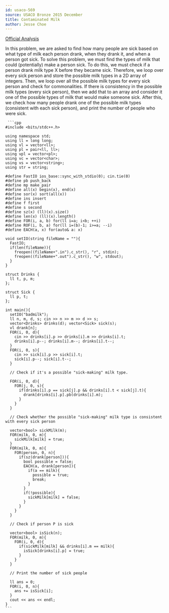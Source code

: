 ```yaml
---
id: usaco-569
source: USACO Bronze 2015 December
title: Contaminated Milk
author: Jesse Choe
---
```


[Official Analysis](http://www.usaco.org/current/data/sol_badmilk_bronze_dec15.html)

In this problem, we are asked to find how many people are sick based on what type of milk each person drank, when they drank it, and when a person got sick. To solve this problem, 
we must find the types of milk that could (potentially) make a person sick. To do this, we must check if a person drank milk type X before they became sick. Therefore, we loop over
every sick person and store the possible milk types in a 2D array of integers. Then, we loop over all the possible milk types for every sick person and check for commonalities. If
there is consistency in the possible milk types (every sick person), then we add that to an array and consider it one of the possible types of milk that would make someone sick.
After this, we check how many people drank one of the possible milk types (consistent with each sick person), and print the number of people who were sick.

<LanguageSection>
  <CPPSection>
    
     ```cpp
    #include <bits/stdc++.h>

    using namespace std;
    using ll = long long;
    using vl = vector<ll>;
    using pl = pair<ll, ll>;
    using vpl = vector<pl>;
    using vc = vector<char>;
    using vs = vector<string>;
    using str = string;

    #define FastIO ios_base::sync_with_stdio(0); cin.tie(0)
    #define pb push_back
    #define mp make_pair
    #define all(x) begin(x), end(x)
    #define sor(x) sort(all(x))
    #define ins insert
    #define f first
    #define s second
    #define sz(x) (ll)(x).size()
    #define len(x) (ll)(x).length()
    #define FOR(i, a, b) for(ll i=a; i<b; ++i)
    #define ROF(i, b, a) for(ll i=(b)-1; i>=a; --i)
    #define EACH(a, x) for(auto& a: x)

    void setIO(string fileName = ""){
      FastIO;
      if(len(fileName)){
        freopen((fileName+".in").c_str(), "r", stdin);
        freopen((fileName+".out").c_str(), "w", stdout);
      }
    }

    struct Drinks {
      ll t, p, m;
    };

    struct Sick {
      ll p, t;
    };

    int main(){
      setIO("badmilk");
      ll n, m, d, s; cin >> n >> m >> d >> s;
      vector<Drinks> drinks(d); vector<Sick> sick(s);
      vl drank[n];
      FOR(i, 0, d){
        cin >> drinks[i].p >> drinks[i].m >> drinks[i].t;
        drinks[i].p--; drinks[i].m--; drinks[i].t--;
      }
      FOR(i, 0, s){
        cin >> sick[i].p >> sick[i].t;
        sick[i].p--; sick[i].t--;
      }
      
      // Check if it's a possible "sick-making" milk type.
      
      FOR(i, 0, d){
        FOR(j, 0, s){
          if(drinks[i].p == sick[j].p && drinks[i].t < sick[j].t){
            drank[drinks[i].p].pb(drinks[i].m);
          }
        }
      }
      
      // Check whether the possible "sick-making" milk type is consistent with every sick person 
      
      vector<bool> sickMilk(m);
      FOR(milk, 0, m){
        sickMilk[milk] = true;
      }
      FOR(milk, 0, m){
        FOR(person, 0, n){
          if(sz(drank[person])){
            bool possible = false;
            EACH(a, drank[person]){
              if(a == milk){
                possible = true;
                break;
              }
            }
            if(!possible){
              sickMilk[milk] = false;
            }
          }
        }
      }
      
      // Check if person P is sick
      
      vector<bool> isSick(n);
      FOR(milk, 0, m){
        FOR(i, 0, d){
          if(sickMilk[milk] && drinks[i].m == milk){
            isSick[drinks[i].p] = true;
          }
        }
      }
      
      // Print the number of sick people
      
      ll ans = 0;
      FOR(i, 0, n){
        ans += isSick[i];
      }
      cout << ans << endl;
    }
    ```
  </CPPSection>
</LanguageSection>

